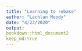 ```yaml
---
title: "Learning to rebase"
author: "Lachlan Moody"
date: "4/23/2020"
output: 
bookdown::html_document2
keep_md:true
---
```



